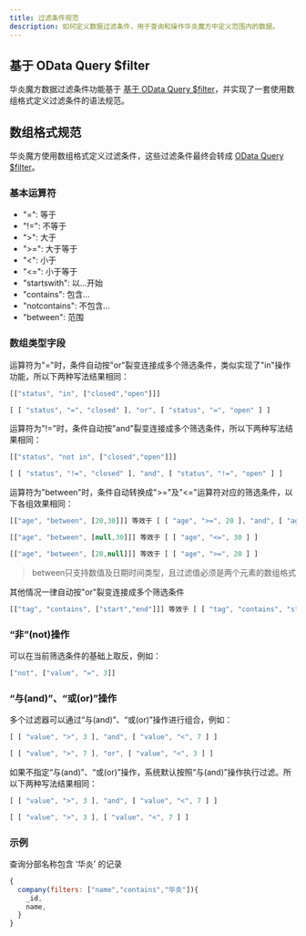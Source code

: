 ```yaml
---
title: 过滤条件规范
description: 如何定义数据过滤条件，用于查询和操作华炎魔方中定义范围内的数据。
---
```


## 基于 OData Query $filter

华炎魔方数据过滤条件功能基于 [基于 OData Query $filter](https://docs.oasis-open.org/odata/odata/v4.01/os/part1-protocol/odata-v4.01-os-part1-protocol.html#sec_SystemQueryOptionfilter)，并实现了一套使用数组格式定义过滤条件的语法规范。

## 数组格式规范

华炎魔方使用数组格式定义过滤条件，这些过滤条件最终会转成 [OData Query $filter](https://docs.oasis-open.org/odata/odata/v4.01/os/part1-protocol/odata-v4.01-os-part1-protocol.html#sec_SystemQueryOptionfilter)。

### 基本运算符

* "=": 等于
* "!=": 不等于
* ">": 大于
* ">=": 大于等于
* "<": 小于
* "<=": 小于等于
* "startswith": 以...开始
* "contains": 包含...
* "notcontains": 不包含...
* "between": 范围

### 数组类型字段

运算符为"="时，条件自动按"or"裂变连接成多个筛选条件，类似实现了"in"操作功能，所以下两种写法结果相同：

```javascript
[["status", "in", ["closed","open"]]]

[ [ "status", "=", "closed" ], "or", [ "status", "=", "open" ] ]
```


运算符为"!="时，条件自动按"and"裂变连接成多个筛选条件，所以下两种写法结果相同：

```javascript
[["status", "not in", ["closed","open"]]]

[ [ "status", "!=", "closed" ], "and", [ "status", "!=", "open" ] ]
```


运算符为"between"时，条件自动转换成">="及"<="运算符对应的筛选条件，以下各组效果相同：

```javascript
[["age", "between", [20,30]]] 等效于 [ [ "age", ">=", 20 ], "and", [ "age", "<=", 30 ] ]

[["age", "between", [null,30]]] 等效于 [ [ "age", "<=", 30 ] ]

[["age", "between", [20,null]]] 等效于 [ [ "age", ">=", 20 ] ]
```

> between只支持数值及日期时间类型，且过滤值必须是两个元素的数组格式


其他情况一律自动按"or"裂变连接成多个筛选条件

```javascript
[["tag", "contains", ["start","end"]]] 等效于 [ [ "tag", "contains", "start" ], "or", [ "tag", "contains", "end" ] ]
```

### “非”(not)操作

可以在当前筛选条件的基础上取反，例如：

```javascript
["not", ["value", "=", 3]]
```

### “与(and)”、“或(or)”操作

多个过滤器可以通过“与(and)”、“或(or)”操作进行组合，例如：

```javascript
[ [ "value", ">", 3 ], "and", [ "value", "<", 7 ] ]

[ [ "value", ">", 7 ], "or", [ "value", "<", 3 ] ]
```

如果不指定“与(and)”、“或(or)”操作，系统默认按照“与(and)”操作执行过滤。所以下两种写法结果相同：

```javascript
[ [ "value", ">", 3 ], "and", [ "value", "<", 7 ] ]

[ [ "value", ">", 3 ], [ "value", "<", 7 ] ]
```

### 示例

查询分部名称包含 ‘华炎’ 的记录

```javascript
{
  company(filters: ["name","contains","华炎"]){
    _id,
    name,
  } 
}
```
